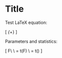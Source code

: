Title
========================================================

Test LaTeX equation:

\[
\lim_{\epsilon \rightarrow 0_+}
\frac{\int_{a_i}^{a_{i+\epsilon}} \sqrt{1 + (x - \mu)^2} dx}{\Phi(\epsilon)}
\]

Parameters and statistics:

\[
\mbox{statistic} \rightarrow F\\
\mbox{statistic} \rightarrow \mathbf{x} \\
\theta = t(F) \\ 
\hat{\theta} = t(\hat{F})
\]
